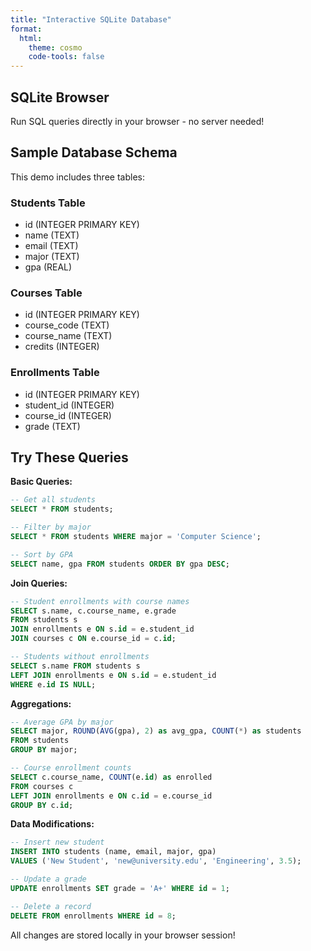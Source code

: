 ```yaml
---
title: "Interactive SQLite Database"
format:
  html:
    theme: cosmo
    code-tools: false
---
```


## SQLite Browser

Run SQL queries directly in your browser - no server needed!

<div id="app-container"></div>

<script src="https://cdnjs.cloudflare.com/ajax/libs/sql.js/1.8.0/sql-wasm.js"></script>

<style>
  #app-container {
    max-width: 1200px;
    margin: 20px auto;
  }
  
  .control-panel {
    background: #f8f9fa;
    padding: 20px;
    border-radius: 8px;
    margin-bottom: 20px;
  }
  
  .btn-group {
    display: flex;
    gap: 10px;
    margin-bottom: 15px;
    flex-wrap: wrap;
  }
  
  .btn {
    padding: 8px 16px;
    border: none;
    border-radius: 4px;
    cursor: pointer;
    font-size: 14px;
    font-weight: 500;
    transition: all 0.2s;
  }
  
  .btn-primary {
    background: #007bff;
    color: white;
  }
  
  .btn-primary:hover {
    background: #0056b3;
  }
  
  .btn-success {
    background: #28a745;
    color: white;
  }
  
  .btn-success:hover {
    background: #218838;
  }
  
  .btn-danger {
    background: #dc3545;
    color: white;
  }
  
  .btn-danger:hover {
    background: #c82333;
  }
  
  .btn-secondary {
    background: #6c757d;
    color: white;
  }
  
  .btn-secondary:hover {
    background: #545b62;
  }
  
  .btn-small {
    padding: 4px 12px;
    font-size: 12px;
    background: #e9ecef;
    color: #495057;
  }
  
  .btn-small:hover {
    background: #dee2e6;
  }
  
  textarea {
    width: 100%;
    padding: 12px;
    border: 1px solid #ced4da;
    border-radius: 4px;
    font-family: 'Courier New', monospace;
    font-size: 14px;
    resize: vertical;
    margin-bottom: 10px;
  }
  
  textarea:focus {
    outline: none;
    border-color: #007bff;
    box-shadow: 0 0 0 0.2rem rgba(0,123,255,.25);
  }
  
  .results-container {
    background: white;
    padding: 20px;
    border-radius: 8px;
    border: 1px solid #dee2e6;
  }
  
  .error-box {
    background: #f8d7da;
    color: #721c24;
    padding: 15px;
    border-radius: 4px;
    border: 1px solid #f5c6cb;
    margin-bottom: 20px;
  }
  
  .success-box {
    background: #d4edda;
    color: #155724;
    padding: 15px;
    border-radius: 4px;
    border: 1px solid #c3e6cb;
    margin-bottom: 20px;
  }
  
  table {
    width: 100%;
    border-collapse: collapse;
    margin-top: 10px;
  }
  
  th, td {
    padding: 12px;
    text-align: left;
    border: 1px solid #dee2e6;
  }
  
  th {
    background: #e9ecef;
    font-weight: 600;
  }
  
  tr:hover {
    background: #f8f9fa;
  }
  
  .loading {
    text-align: center;
    padding: 40px;
    color: #6c757d;
  }
  
  .sample-queries {
    margin-bottom: 15px;
  }
  
  label {
    display: block;
    font-weight: 600;
    margin-bottom: 8px;
    color: #495057;
  }
  
  .info-text {
    color: #6c757d;
    font-size: 14px;
    margin-top: 5px;
  }
</style>

<script>
let db = null;

// Initialize SQL.js
initSqlJs({
  locateFile: file => `https://cdnjs.cloudflare.com/ajax/libs/sql.js/1.8.0/${file}`
}).then(function(SQL) {
  initDatabase(SQL);
}).catch(function(err) {
  showError('Failed to load SQL.js: ' + err.message);
});

function initDatabase(SQL) {
  try {
    db = new SQL.Database();
    
    // Create sample tables
    db.run(`
      CREATE TABLE students (
        id INTEGER PRIMARY KEY AUTOINCREMENT,
        name TEXT NOT NULL,
        email TEXT UNIQUE,
        major TEXT,
        gpa REAL
      );
    `);
    
    db.run(`
      CREATE TABLE courses (
        id INTEGER PRIMARY KEY AUTOINCREMENT,
        course_code TEXT NOT NULL,
        course_name TEXT NOT NULL,
        credits INTEGER
      );
    `);
    
    db.run(`
      CREATE TABLE enrollments (
        id INTEGER PRIMARY KEY AUTOINCREMENT,
        student_id INTEGER,
        course_id INTEGER,
        grade TEXT,
        FOREIGN KEY (student_id) REFERENCES students(id),
        FOREIGN KEY (course_id) REFERENCES courses(id)
      );
    `);
    
    // Insert sample data
    db.run(`
      INSERT INTO students (name, email, major, gpa) VALUES
        ('Alice Johnson', 'alice@university.edu', 'Computer Science', 3.8),
        ('Bob Smith', 'bob@university.edu', 'Mathematics', 3.6),
        ('Charlie Brown', 'charlie@university.edu', 'Physics', 3.9),
        ('Diana Prince', 'diana@university.edu', 'Computer Science', 3.7),
        ('Eve Anderson', 'eve@university.edu', 'Biology', 3.5);
    `);
    
    db.run(`
      INSERT INTO courses (course_code, course_name, credits) VALUES
        ('CS101', 'Introduction to Programming', 3),
        ('CS201', 'Data Structures', 4),
        ('MATH301', 'Linear Algebra', 3),
        ('PHYS101', 'Physics I', 4),
        ('BIO201', 'Molecular Biology', 3);
    `);
    
    db.run(`
      INSERT INTO enrollments (student_id, course_id, grade) VALUES
        (1, 1, 'A'),
        (1, 2, 'A-'),
        (2, 1, 'B+'),
        (2, 3, 'A'),
        (3, 4, 'A'),
        (4, 1, 'A'),
        (4, 2, 'B+'),
        (5, 5, 'A-');
    `);
    
    renderApp();
    runQuery('SELECT * FROM students;');
  } catch (err) {
    showError('Error initializing database: ' + err.message);
  }
}

function renderApp() {
  const container = document.getElementById('app-container');
  container.innerHTML = `
    <div class="control-panel">
      <div class="btn-group">
        <button class="btn btn-success" onclick="exportDB()">📥 Export Database</button>
        <label class="btn btn-primary" style="margin: 0; cursor: pointer;">
          📤 Import Database
          <input type="file" accept=".sqlite,.db" onchange="importDB(event)" style="display: none;">
        </label>
        <button class="btn btn-danger" onclick="resetDB()">🔄 Reset Database</button>
      </div>
      
      <div class="sample-queries">
        <label>Sample Queries:</label>
        <div class="btn-group">
          <button class="btn btn-small" onclick="setQuery('SELECT * FROM students;')">All Students</button>
          <button class="btn btn-small" onclick="setQuery('SELECT * FROM courses;')">All Courses</button>
          <button class="btn btn-small" onclick="setQuery('SELECT s.name, c.course_name, e.grade FROM students s JOIN enrollments e ON s.id = e.student_id JOIN courses c ON e.course_id = c.id;')">Enrollments</button>
          <button class="btn btn-small" onclick="setQuery('SELECT major, COUNT(*) as student_count, AVG(gpa) as avg_gpa FROM students GROUP BY major;')">Stats by Major</button>
          <button class="btn btn-small" onclick="setQuery('SELECT s.name, COUNT(e.id) as course_count FROM students s LEFT JOIN enrollments e ON s.id = e.student_id GROUP BY s.id;')">Course Counts</button>
        </div>
      </div>
      
      <label>SQL Query:</label>
      <textarea id="query-input" rows="6" placeholder="Enter your SQL query here...">SELECT * FROM students;</textarea>
      
      <button class="btn btn-primary" onclick="executeQuery()">▶️ Run Query</button>
      <p class="info-text">💡 Try INSERT, UPDATE, DELETE, or complex JOINs - all changes are local to your browser!</p>
    </div>
    
    <div id="results-area"></div>
  `;
}

function setQuery(query) {
  document.getElementById('query-input').value = query;
}

function executeQuery() {
  const query = document.getElementById('query-input').value;
  runQuery(query);
}

function runQuery(sql) {
  const resultsArea = document.getElementById('results-area');
  
  try {
    const results = db.exec(sql);
    
    if (results.length === 0) {
      resultsArea.innerHTML = `
        <div class="success-box">
          ✅ Query executed successfully (no results to display)
        </div>
      `;
      return;
    }
    
    let html = '<div class="results-container">';
    
    results.forEach((result, idx) => {
      html += `<h3>Result Set ${idx + 1}</h3>`;
      html += `<p class="info-text">${result.values.length} row(s) returned</p>`;
      html += '<div style="overflow-x: auto;"><table>';
      
      // Header
      html += '<thead><tr>';
      result.columns.forEach(col => {
        html += `<th>${col}</th>`;
      });
      html += '</tr></thead>';
      
      // Body
      html += '<tbody>';
      result.values.forEach(row => {
        html += '<tr>';
        row.forEach(cell => {
          html += `<td>${cell === null ? '<em style="color: #999;">NULL</em>' : cell}</td>`;
        });
        html += '</tr>';
      });
      html += '</tbody></table></div>';
    });
    
    html += '</div>';
    resultsArea.innerHTML = html;
    
  } catch (err) {
    showError(err.message);
  }
}

function showError(message) {
  const resultsArea = document.getElementById('results-area');
  resultsArea.innerHTML = `
    <div class="error-box">
      <strong>❌ Error:</strong><br>
      ${message}
    </div>
  `;
}

function exportDB() {
  if (!db) return;
  const data = db.export();
  const blob = new Blob([data], { type: 'application/x-sqlite3' });
  const url = URL.createObjectURL(blob);
  const a = document.createElement('a');
  a.href = url;
  a.download = 'database.sqlite';
  a.click();
  URL.revokeObjectURL(url);
}

function importDB(event) {
  const file = event.target.files[0];
  if (!file) return;
  
  const reader = new FileReader();
  reader.onload = function(e) {
    initSqlJs({
      locateFile: file => `https://cdnjs.cloudflare.com/ajax/libs/sql.js/1.8.0/${file}`
    }).then(function(SQL) {
      const uInt8Array = new Uint8Array(e.target.result);
      db = new SQL.Database(uInt8Array);
      runQuery('SELECT name FROM sqlite_master WHERE type="table";');
      document.getElementById('results-area').innerHTML = 
        '<div class="success-box">✅ Database imported successfully!</div>' + 
        document.getElementById('results-area').innerHTML;
    });
  };
  reader.readAsArrayBuffer(file);
}

function resetDB() {
  if (confirm('Are you sure you want to reset the database? All changes will be lost.')) {
    initSqlJs({
      locateFile: file => `https://cdnjs.cloudflare.com/ajax/libs/sql.js/1.8.0/${file}`
    }).then(function(SQL) {
      initDatabase(SQL);
    });
  }
}
</script>

## Sample Database Schema

This demo includes three tables:

### Students Table
- id (INTEGER PRIMARY KEY)
- name (TEXT)
- email (TEXT)
- major (TEXT)
- gpa (REAL)

### Courses Table
- id (INTEGER PRIMARY KEY)
- course_code (TEXT)
- course_name (TEXT)
- credits (INTEGER)

### Enrollments Table
- id (INTEGER PRIMARY KEY)
- student_id (INTEGER)
- course_id (INTEGER)
- grade (TEXT)

## Try These Queries

**Basic Queries:**
```sql
-- Get all students
SELECT * FROM students;

-- Filter by major
SELECT * FROM students WHERE major = 'Computer Science';

-- Sort by GPA
SELECT name, gpa FROM students ORDER BY gpa DESC;
```

**Join Queries:**
```sql
-- Student enrollments with course names
SELECT s.name, c.course_name, e.grade 
FROM students s 
JOIN enrollments e ON s.id = e.student_id 
JOIN courses c ON e.course_id = c.id;

-- Students without enrollments
SELECT s.name FROM students s 
LEFT JOIN enrollments e ON s.id = e.student_id 
WHERE e.id IS NULL;
```

**Aggregations:**
```sql
-- Average GPA by major
SELECT major, ROUND(AVG(gpa), 2) as avg_gpa, COUNT(*) as students
FROM students 
GROUP BY major;

-- Course enrollment counts
SELECT c.course_name, COUNT(e.id) as enrolled
FROM courses c
LEFT JOIN enrollments e ON c.id = e.course_id
GROUP BY c.id;
```

**Data Modifications:**
```sql
-- Insert new student
INSERT INTO students (name, email, major, gpa) 
VALUES ('New Student', 'new@university.edu', 'Engineering', 3.5);

-- Update a grade
UPDATE enrollments SET grade = 'A+' WHERE id = 1;

-- Delete a record
DELETE FROM enrollments WHERE id = 8;
```

All changes are stored locally in your browser session!